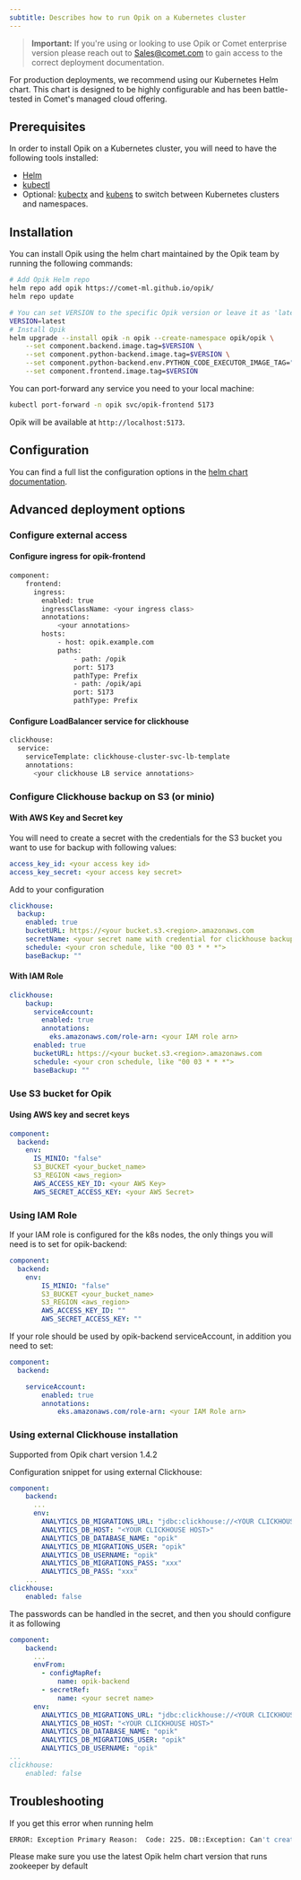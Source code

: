 ```yaml
---
subtitle: Describes how to run Opik on a Kubernetes cluster
---
```


> **Important:** If you're using or looking to use Opik or Comet enterprise version please reach out to Sales@comet.com to gain access to the correct deployment documentation.


For production deployments, we recommend using our Kubernetes Helm chart. This chart is designed to be highly configurable and has been battle-tested in Comet's managed cloud offering.

## Prerequisites

In order to install Opik on a Kubernetes cluster, you will need to have the following tools installed:

- [Helm](https://helm.sh/)
- [kubectl](https://kubernetes.io/docs/tasks/tools/)
- Optional: [kubectx](https://github.com/ahmetb/kubectx) and [kubens](https://github.com/ahmetb/kubectx) to switch between Kubernetes clusters and namespaces.

## Installation

You can install Opik using the helm chart maintained by the Opik team by running the following commands:

```bash
# Add Opik Helm repo
helm repo add opik https://comet-ml.github.io/opik/
helm repo update

# You can set VERSION to the specific Opik version or leave it as 'latest'
VERSION=latest
# Install Opik
helm upgrade --install opik -n opik --create-namespace opik/opik \
    --set component.backend.image.tag=$VERSION \
    --set component.python-backend.image.tag=$VERSION \
    --set component.python-backend.env.PYTHON_CODE_EXECUTOR_IMAGE_TAG="$VERSION" \
    --set component.frontend.image.tag=$VERSION
```

You can port-forward any service you need to your local machine:

```bash
kubectl port-forward -n opik svc/opik-frontend 5173
```


Opik will be available at `http://localhost:5173`.

## Configuration

You can find a full list the configuration options in the [helm chart documentation](https://github.com/comet-ml/opik/tree/main/deployment/helm_chart/opik).

## Advanced deployment options

### Configure external access

#### Configure ingress for opik-frontend

```bash
component:
    frontend:
      ingress:
        enabled: true
        ingressClassName: <your ingress class>
        annotations:
            <your annotations>
        hosts:
            - host: opik.example.com
            paths:
                - path: /opik
                port: 5173
                pathType: Prefix
                - path: /opik/api
                port: 5173
                pathType: Prefix
```

#### Configure LoadBalancer service for clickhouse

```bash
clickhouse:
  service:
    serviceTemplate: clickhouse-cluster-svc-lb-template
    annotations:
      <your clickhouse LB service annotations>
```

### Configure Clickhouse backup on S3 (or minio)

#### With AWS Key and Secret key

You will need to create a secret with the credentials for the S3 bucket you want to use for backup with following values:
```yaml
access_key_id: <your access key id>
access_key_secret: <your access key secret>
```
Add to your configuration
```yaml
clickhouse:
  backup:
    enabled: true
    bucketURL: https://<your bucket.s3.<region>.amazonaws.com
    secretName: <your secret name with credential for clickhouse backup>
    schedule: <your cron schedule, like "00 03 * * *">
    baseBackup: ""
```

#### With IAM Role 

```yaml
clickhouse:
    backup:
      serviceAccount:
        enabled: true
        annotations:
          eks.amazonaws.com/role-arn: <your IAM role arn>
      enabled: true
      bucketURL: https://<your bucket.s3.<region>.amazonaws.com
      schedule: <your cron schedule, like "00 03 * * *">
      baseBackup: ""
```

### Use S3 bucket for Opik

#### Using AWS key and secret keys

```yaml
component:
  backend:
    env:
      IS_MINIO: "false"
      S3_BUCKET <your_bucket_name>
      S3_REGION <aws_region> 
      AWS_ACCESS_KEY_ID: <your AWS Key>
      AWS_SECRET_ACCESS_KEY: <your AWS Secret>
```

### Using IAM Role

If your IAM role is configured for the k8s nodes, the only things you will need is to set for opik-backend:

```yaml
component:
  backend:
    env:
        IS_MINIO: "false"
        S3_BUCKET <your_bucket_name>
        S3_REGION <aws_region> 
        AWS_ACCESS_KEY_ID: ""
        AWS_SECRET_ACCESS_KEY: ""
```

If your role should be used by opik-backend serviceAccount, in addition you need to set:

```yaml
component:
  backend:

    serviceAccount:
        enabled: true
        annotations:
            eks.amazonaws.com/role-arn: <your IAM Role arn>
```

### Using external Clickhouse installation
Supported from Opik chart version 1.4.2

Configuration snippet for using external Clickhouse:
```yaml
component:
    backend:
      ...
      env:
        ANALYTICS_DB_MIGRATIONS_URL: "jdbc:clickhouse://<YOUR CLICKHOUSE HOST>:8123"
        ANALYTICS_DB_HOST: "<YOUR CLICKHOUSE HOST>"
        ANALYTICS_DB_DATABASE_NAME: "opik"
        ANALYTICS_DB_MIGRATIONS_USER: "opik"
        ANALYTICS_DB_USERNAME: "opik"
        ANALYTICS_DB_MIGRATIONS_PASS: "xxx"
        ANALYTICS_DB_PASS: "xxx"
    ...
clickhouse:
    enabled: false
```
The passwords can be handled in the secret, and then you should configure it as following
```yaml
component:
    backend:
      ...
      envFrom:
        - configMapRef:
            name: opik-backend
        - secretRef:
            name: <your secret name>
      env:
        ANALYTICS_DB_MIGRATIONS_URL: "jdbc:clickhouse://<YOUR CLICKHOUSE HOST>:8123"
        ANALYTICS_DB_HOST: "<YOUR CLICKHOUSE HOST>"
        ANALYTICS_DB_DATABASE_NAME: "opik"
        ANALYTICS_DB_MIGRATIONS_USER: "opik"
        ANALYTICS_DB_USERNAME: "opik"
...
clickhouse:
    enabled: false
```

## Troubleshooting

If you get this error when running helm
```bash
ERROR: Exception Primary Reason:  Code: 225. DB::Exception: Can't create replicated table without ZooKeeper. (NO_ZOOKEEPER) (version 24.3.5.47.altinitystable (altinity build))
```
Please make sure you use the latest Opik helm chart version that runs zookeeper by default
